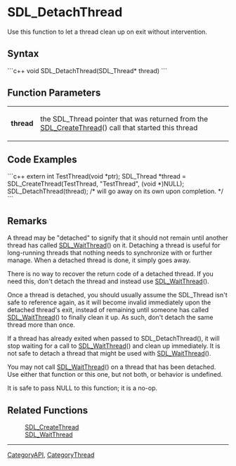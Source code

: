 <!-- pragma section-numbers off -->
<!-- pragma camelcase off -->

= SDL_DetachThread =
Use this function to let a thread clean up on exit without intervention.


== Syntax ==
```c++
void SDL_DetachThread(SDL_Thread* thread)
```
== Function Parameters ==
{|
|'''thread''' 
|the SDL_Thread pointer that was returned from the [[SDL_CreateThread]]() call that started this thread
|}

== Code Examples ==
```c++
extern int TestThread(void *ptr);
SDL_Thread *thread = SDL_CreateThread(TestThread, "TestThread", (void *)NULL);
SDL_DetachThread(thread);  /* will go away on its own upon completion. */
```

== Remarks ==

A thread may be "detached" to signify that it should not remain until another thread has called [[SDL_WaitThread]]() on it. Detaching a thread is useful for long-running threads that nothing needs to synchronize with or further manage. When a detached thread is done, it simply goes away.

There is no way to recover the return code of a detached thread. If you need this, don't detach the thread and instead use [[SDL_WaitThread]]().

Once a thread is detached, you should usually assume the SDL_Thread isn't safe to reference again, as it will become invalid immediately upon the detached thread's exit, instead of remaining until someone has called [[SDL_WaitThread]]() to finally clean it up. As such, don't detach the same thread more than once.

If a thread has already exited when passed to SDL_DetachThread(), it will stop waiting for a call to [[SDL_WaitThread]]() and clean up immediately. It is not safe to detach a thread that might be used with [[SDL_WaitThread]]().

You may not call [[SDL_WaitThread]]() on a thread that has been detached. Use either that function or this one, but not both, or behavior is undefined.

It is safe to pass NULL to this function; it is a no-op.


== Related Functions ==
: [[SDL_CreateThread]]
: [[SDL_WaitThread]]

----
[[CategoryAPI]], [[CategoryThread]]
